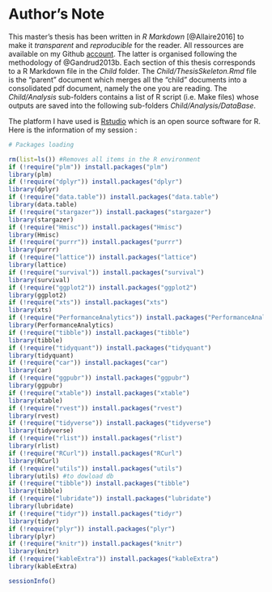 
# Author's Note {-}

This master's thesis has been written in *R Markdown* [@Allaire2016] to make it *transparent* and *reproducible* for the reader. All ressources are available on my Github [account](https://github.com/pkinif/Thesis).  The latter is organised following the methodology of @Gandrud2013b. Each section of this thesis corresponds to a R Markdown file in the *Child* folder. The *Child/ThesisSkeleton.Rmd* file is the "parent" document which merges all the "child" documents into a consolidated pdf document, namely the one you are reading. The *Child/Analysis* sub-folders contains a list of R script (i.e. Make files) whose outputs are saved into the following sub-folders *Child/Analysis/DataBase*.

The platform I have used is [Rstudio](https://www.rstudio.com/) which is an open source software for R. Here is the information of my session : 


```r


# Packages loading 

rm(list=ls()) #Removes all items in the R environment
if (!require("plm")) install.packages("plm")
library(plm) 
if (!require("dplyr")) install.packages("dplyr")
library(dplyr) 
if (!require("data.table")) install.packages("data.table")
library(data.table)
if (!require("stargazer")) install.packages("stargazer")
library(stargazer)
if (!require("Hmisc")) install.packages("Hmisc")
library(Hmisc)
if (!require("purrr")) install.packages("purrr")
library(purrr)
if (!require("lattice")) install.packages("lattice")
library(lattice)
if (!require("survival")) install.packages("survival")
library(survival)
if (!require("ggplot2")) install.packages("ggplot2")
library(ggplot2)
if (!require("xts")) install.packages("xts")
library(xts) 
if (!require("PerformanceAnalytics")) install.packages("PerformanceAnalytics")
library(PerformanceAnalytics) 
if (!require("tibble")) install.packages("tibble")
library(tibble) 
if (!require("tidyquant")) install.packages("tidyquant")
library(tidyquant) 
if (!require("car")) install.packages("car")
library(car)
if (!require("ggpubr")) install.packages("ggpubr")
library(ggpubr)
if (!require("xtable")) install.packages("xtable")
library(xtable)
if (!require("rvest")) install.packages("rvest")
library(rvest) 
if (!require("tidyverse")) install.packages("tidyverse")
library(tidyverse)
if (!require("rlist")) install.packages("rlist")
library(rlist)
if (!require("RCurl")) install.packages("RCurl")
library(RCurl)
if (!require("utils")) install.packages("utils")
library(utils) #to dowload db
if (!require("tibble")) install.packages("tibble")
library(tibble) 
if (!require("lubridate")) install.packages("lubridate")
library(lubridate) 
if (!require("tidyr")) install.packages("tidyr")
library(tidyr)
if (!require("plyr")) install.packages("plyr")
library(plyr)
if (!require("knitr")) install.packages("knitr")
library(knitr)
if (!require("kableExtra")) install.packages("kableExtra")
library(kableExtra)
```


```r
sessionInfo()
```

